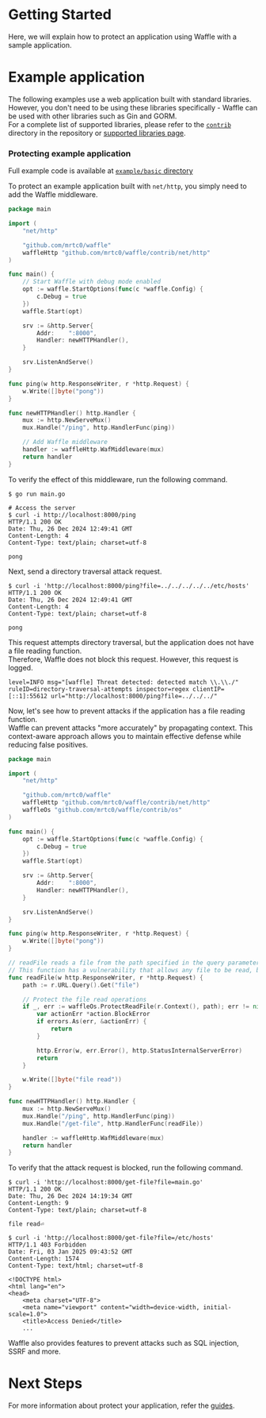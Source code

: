 # Getting Started

Here, we will explain how to protect an application using Waffle with a sample application.

# Example application

The following examples use a web application built with standard libraries. However, you don't need to be using these libraries specifically - Waffle can be used with other libraries such as Gin and GORM.  
For a complete list of supported libraries, please refer to the [`contrib`](https://github.com/sitebatch/waffle-go/tree/main/contrib) directory in the repository or [supported libraries page](/guides/support-libraries).

### Protecting example application

Full example code is available at [`example/basic` directory](https://github.com/sitebatch/waffle-go/tree/main/example/basic)

To protect an example application built with `net/http`, you simply need to add the Waffle middleware.

```go
package main

import (
	"net/http"

	"github.com/mrtc0/waffle"
	waffleHttp "github.com/mrtc0/waffle/contrib/net/http"
)

func main() {
    // Start Waffle with debug mode enabled
	opt := waffle.StartOptions(func(c *waffle.Config) {
		c.Debug = true
	})
	waffle.Start(opt)

	srv := &http.Server{
		Addr:    ":8000",
		Handler: newHTTPHandler(),
	}

	srv.ListenAndServe()
}

func ping(w http.ResponseWriter, r *http.Request) {
	w.Write([]byte("pong"))
}

func newHTTPHandler() http.Handler {
	mux := http.NewServeMux()
	mux.Handle("/ping", http.HandlerFunc(ping))

    // Add Waffle middleware
	handler := waffleHttp.WafMiddleware(mux)
	return handler
}
```

To verify the effect of this middleware, run the following command.

```shell
$ go run main.go

# Access the server
$ curl -i http://localhost:8000/ping
HTTP/1.1 200 OK
Date: Thu, 26 Dec 2024 12:49:41 GMT
Content-Length: 4
Content-Type: text/plain; charset=utf-8

pong
```

Next, send a directory traversal attack request.

```shell
$ curl -i 'http://localhost:8000/ping?file=../../../../../etc/hosts'
HTTP/1.1 200 OK
Date: Thu, 26 Dec 2024 12:49:41 GMT
Content-Length: 4
Content-Type: text/plain; charset=utf-8

pong
```

This request attempts directory traversal, but the application does not have a file reading function.  
Therefore, Waffle does not block this request. However, this request is logged.

```shell
level=INFO msg="[waffle] Threat detected: detected match \\.\\./" ruleID=directory-traversal-attempts inspector=regex clientIP=[::1]:55612 url="http://localhost:8000/ping?file=../../../"
```

Now, let's see how to prevent attacks if the application has a file reading function.  
Waffle can prevent attacks "more accurately" by propagating context. This context-aware approach allows you to maintain effective defense while reducing false positives.

```go
package main

import (
	"net/http"

	"github.com/mrtc0/waffle"
	waffleHttp "github.com/mrtc0/waffle/contrib/net/http"
	waffleOs "github.com/mrtc0/waffle/contrib/os"
)

func main() {
	opt := waffle.StartOptions(func(c *waffle.Config) {
		c.Debug = true
	})
	waffle.Start(opt)

	srv := &http.Server{
		Addr:    ":8000",
		Handler: newHTTPHandler(),
	}

	srv.ListenAndServe()
}

func ping(w http.ResponseWriter, r *http.Request) {
	w.Write([]byte("pong"))
}

// readFile reads a file from the path specified in the query parameter.
// This function has a vulnerability that allows any file to be read, but it is protected by Waffle.
func readFile(w http.ResponseWriter, r *http.Request) {
    path := r.URL.Query().Get("file")

    // Protect the file read operations
    if _, err := waffleOs.ProtectReadFile(r.Context(), path); err != nil {
        var actionErr *action.BlockError
        if errors.As(err, &actionErr) {
            return
        }

        http.Error(w, err.Error(), http.StatusInternalServerError)
        return
    }

    w.Write([]byte("file read"))
}

func newHTTPHandler() http.Handler {
	mux := http.NewServeMux()
	mux.Handle("/ping", http.HandlerFunc(ping))
	mux.Handle("/get-file", http.HandlerFunc(readFile))

	handler := waffleHttp.WafMiddleware(mux)
	return handler
}
```

To verify that the attack request is blocked, run the following command.

```shell
$ curl -i 'http://localhost:8000/get-file?file=main.go'
HTTP/1.1 200 OK
Date: Thu, 26 Dec 2024 14:19:34 GMT
Content-Length: 9
Content-Type: text/plain; charset=utf-8

file read⏎

$ curl -i 'http://localhost:8000/get-file?file=/etc/hosts'
HTTP/1.1 403 Forbidden
Date: Fri, 03 Jan 2025 09:43:52 GMT
Content-Length: 1574
Content-Type: text/html; charset=utf-8

<!DOCTYPE html>
<html lang="en">
<head>
    <meta charset="UTF-8">
    <meta name="viewport" content="width=device-width, initial-scale=1.0">
    <title>Access Denied</title>
	...
```

Waffle also provides features to prevent attacks such as SQL injection, SSRF and more.

# Next Steps

For more information about protect your application, refer the [guides](/guides/support-libraries).